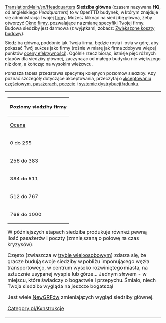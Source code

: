 [[Translation:Main/en/Headquarters]]{{en/-}}
'''Siedziba główna''' (czasem nazywana '''HQ''', od angielskiego ''Headquarters'') to w OpenTTD budynek, w którym znajduje się administracja Twojej [[Main/pl/Firma transportowa|firmy]]. Możesz kliknąć na siedzibę główną, żeby otworzyć [[Main/pl/Firma transportowa|Okno firmy]], pozwalające na zmianę specyfiki Twojej firmy. Budowa siedziby jest darmowa (z wyjątkami, zobacz: [[Main/pl/Zwiększone koszty budowy|Zwiększone koszty budowy]]). 

Siedziba główna, podobnie jak Twoja firma, będzie rosła i rosła w górę, aby pokazać Twój sukces jako firmy (rośnie w miarę jak firma zdobywa więcej punktów [[Main/pl/Szczegółowa tabela efektywności|oceny efektywności]]). Ogólnie rzecz biorąc, istnieje pięć różnych etapów dla siedziby głównej, zaczynając od małego budynku nie większego niż dom, a kończąc na wysokim wieżowcu. 

Poniższa tabela przedstawia specyfikę kolejnych poziomów siedziby. Aby poznać szczegóły dotyczące akceptowania, przeczytaj o [[Main/en/Domy/Pl#Akceptowanie częściowe|akceptowaniu częściowym]], [[Main/pl/Pasażerowie|pasażerach]], [[Main/pl/Poczta|poczcie]] i [[Main/pl/Dystrybucja ładunku|systemie dystrybucji ładunku]].

<table>
<tr valign="top"><td style="background:none; border:0px">
{| {{en/Wikitable}}
|- style="background:#efefef"
!colspan="4"|Poziomy siedziby firmy
|- style="background:#efefef"
![[Main/en/Mechanika gry/Pl#Ocena firmy|Ocena]]!!Tytuł!!Wygląd!!Akceptuje
|-
|0 do 255||Inżynier<br>Administrator ruchu||[[File:en/HQ1.png|221px]]||4/8 Pasażerów <br> 4/8 Poczty
|-
|256 do 383||Koordynator transportu||[[File:en/HQ2.png|221px]]||'''8/8 Pasażerów''' <br> 4/8 Poczty
|-
|384 do 511||Nadzorca dróg||[[File:en/HQ3.png|221px]]||'''12/8 Pasażerów''' <br> 4/8 Poczty
|-
|512 do 767||Dyrektor<br>Dyrektor wykonawczy|| [[File:en/HQ4.png|221px]]||'''16/8 Pasażerów''' <br> '''8/8 Poczty'''
|-
|768 do 1000||Przewodniczący <br> Prezes <br> Tycoon||[[File:en/HQ5.png|221px]]||'''20/8 Pasażerów'''  <br> '''8/8 Poczty'''
|}

{{en/-}}

W późniejszych etapach siedziba produkuje również pewną ilość pasażerów i poczty (zmniejszaną o połowę na czas kryzysów).

Często (zwłaszcza w [[Main/pl/Gra wieloosobowa|trybie wieloosobowym]]) zdarza się, że gracze budują swoje siedziby w pobliżu imponującego węzła transportowego, w centrum wysoko rozwiniętego miasta, na sztucznie usypanej wyspie lub górze... Jednym słowem - w miejscu, które świadczy o bogactwie i przepychu. Śmiało, niech Twoja siedziba wygląda na jeszcze bogatszą! {{smile}}

Jest wiele [[Main/pl/NewGRF|NewGRFów]] zmieniających wygląd siedziby głównej.

[[Category:pl/Konstrukcje]]